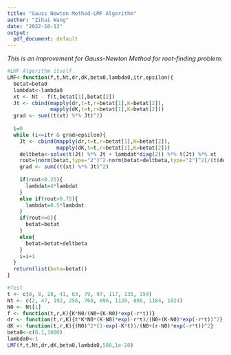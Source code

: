 ```yaml
---
title: "Gauss Newton Method-LMF Algorithm"
author: "Zihui Wang"
date: "2022-10-13"
output: 
  pdf_document: default
---
```


*This is an improvement for Gauss-Newton Method for root-finding problem:*  
```r
#LMF Algorithm itself
LMF<-function(f,t,Nt,dr,dK,beta0,lambda0,itr,epsilon){
  betat=beta0
  lambdat<-lambda0
  xt <- Nt - f(t,betat[1],betat[2])
  Jt <- cbind(mapply(dr,t=t,r=betat[1],K=betat[2]),
              mapply(dK,t=t,r=betat[1],K=betat[2]))
  grad <- sum((t(xt) %*% Jt)^2)
  
  i=0
  while (i<=itr & grad>epsilon){
    Jt <- cbind(mapply(dr,t=t,r=betat[1],K=betat[2]),
                mapply(dK,t=t,r=betat[1],K=betat[2]))
    deltbeta<-solve(t(Jt) %*% Jt + lambdat*diag(2)) %*% t(Jt) %*% xt
    rout=(norm(betat,type="2")^2-norm(betat+deltbeta,type="2")^2)/(t(deltbeta) %*% (lambdat * deltbeta+t(Jt) %*% xt))
    grad <- sum((t(xt) %*% Jt)^2)
    
    if(rout<0.25){
      lambdat=4*lambdat
    }
    else if(rout>0.75){
      lambdat=0.5*lambdat
    }
    if(rout<=0){
      betat=betat
    }
    else{
      betat=betat+deltbeta
    }
    i=i+1
  }
  return(list(beta=betat))
}
```
  
```r
#Test
t <- c(0, 8, 28, 41, 63, 79, 97, 117, 135, 154)
Nt <- c(2, 47, 192, 256, 768, 896, 1120, 896, 1184, 1024)
N0 <- Nt[1]
f <- function(t,r,K){K*N0/(N0+(K-N0)*exp(-r*t))}
dr <- function(t,r,K){t*K*N0*(K-N0)*exp(-r*t)/(N0+(K-N0)*exp(-r*t))^2}
dK <- function(t,r,K){(N0)^2*(1-exp(-K*t))/(N0+(r-N0)*exp(-r*t))^2}
beta0<-c(0.1,1000)
lambda0<-1
LMF(f,t,Nt,dr,dK,beta0,lambda0,500,1e-20)
```